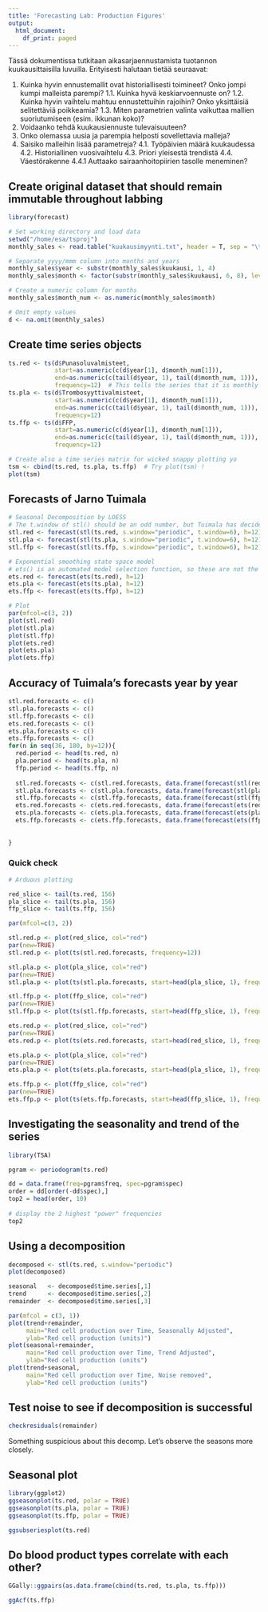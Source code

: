 ```yaml
---
title: 'Forecasting Lab: Production Figures'
output:
  html_document:
    df_print: paged
---
```


Tässä dokumentissa tutkitaan aikasarjaennustamista tuotannon kuukausittaisilla luvuilla. Erityisesti halutaan tietää seuraavat:

1. Kuinka hyvin ennustemallit ovat historiallisesti toimineet? Onko jompi kumpi malleista parempi?
1.1. Kuinka hyvä keskiarvoennuste on?
1.2. Kuinka hyvin vaihtelu mahtuu ennustettuihin rajoihin? Onko yksittäisiä selitettäviä poikkeamia?
1.3. Miten parametrien valinta vaikuttaa mallien suoriutumiseen (esim. ikkunan koko)?
2. Voidaanko tehdä kuukausiennuste tulevaisuuteen?
3. Onko olemassa uusia ja parempia helposti sovellettavia malleja?
4. Saisiko malleihin lisää parametreja?
4.1. Työpäivien määrä kuukaudessa
4.2. Historiallinen vuosivaihtelu
4.3. Priori yleisestä trendistä
4.4. Väestörakenne
4.4.1 Auttaako sairaanhoitopiirien tasolle meneminen?

## Create original dataset that should remain immutable throughout labbing
```r
library(forecast)

# Set working directory and load data
setwd("/home/esa/tsproj")
monthly_sales <- read.table("kuukausimyynti.txt", header = T, sep = "\t")

# Separate yyyy/mmm column into months and years
monthly_sales$year <- substr(monthly_sales$kuukausi, 1, 4)
monthly_sales$month <- factor(substr(monthly_sales$kuukausi, 6, 8), levels=c("tam", "hel", "maa", "huh", "tou", "kes", "hei", "elo", "syy", "lok", "mar", "jou"))

# Create a numeric column for months
monthly_sales$month_num <- as.numeric(monthly_sales$month)

# Omit empty values
d <- na.omit(monthly_sales)
```

## Create time series objects
```r
ts.red <- ts(d$Punasoluvalmisteet, 
             start=as.numeric(c(d$year[1], d$month_num[1])), 
             end=as.numeric(c(tail(d$year, 1), tail(d$month_num, 1))), 
             frequency=12)  # This tells the series that it is monthly data
ts.pla <- ts(d$Trombosyyttivalmisteet,
             start=as.numeric(c(d$year[1], d$month_num[1])), 
             end=as.numeric(c(tail(d$year, 1), tail(d$month_num, 1))), 
             frequency=12)
ts.ffp <- ts(d$FFP,
             start=as.numeric(c(d$year[1], d$month_num[1])), 
             end=as.numeric(c(tail(d$year, 1), tail(d$month_num, 1))), 
             frequency=12)

# Create also a time series matrix for wicked snappy plotting yo
tsm <- cbind(ts.red, ts.pla, ts.ffp)  # Try plot(tsm) !
plot(tsm)
```

## Forecasts of Jarno Tuimala
```r
# Seasonal Decomposition by LOESS
# The t.window of stl() should be an odd number, but Tuimala has decided against it. Will investigate.
stl.red <- forecast(stl(ts.red, s.window="periodic", t.window=6), h=12)
stl.pla <- forecast(stl(ts.pla, s.window="periodic", t.window=6), h=12)
stl.ffp <- forecast(stl(ts.ffp, s.window="periodic", t.window=6), h=12)

# Exponential smoothing state space model
# ets() is an automated model selection function, so these are not the same model! Uses AICc, AIC and BIC.
ets.red <- forecast(ets(ts.red), h=12)
ets.pla <- forecast(ets(ts.pla), h=12)
ets.ffp <- forecast(ets(ts.ffp), h=12)

# Plot
par(mfcol=c(3, 2))
plot(stl.red)
plot(stl.pla)
plot(stl.ffp)
plot(ets.red)
plot(ets.pla)
plot(ets.ffp)
```

## Accuracy of Tuimala's forecasts year by year
```r
stl.red.forecasts <- c()
stl.pla.forecasts <- c()
stl.ffp.forecasts <- c()
ets.red.forecasts <- c()
ets.pla.forecasts <- c()
ets.ffp.forecasts <- c()
for(n in seq(36, 180, by=12)){
  red.period <- head(ts.red, n)
  pla.period <- head(ts.pla, n)
  ffp.period <- head(ts.ffp, n)
  
  stl.red.forecasts <- c(stl.red.forecasts, data.frame(forecast(stl(red.period, s.window="periodic", t.window=6), h=12))$Point.Forecast)
  stl.pla.forecasts <- c(stl.pla.forecasts, data.frame(forecast(stl(pla.period, s.window="periodic", t.window=6), h=12))$Point.Forecast)
  stl.ffp.forecasts <- c(stl.ffp.forecasts, data.frame(forecast(stl(ffp.period, s.window="periodic", t.window=6), h=12))$Point.Forecast)
  ets.red.forecasts <- c(ets.red.forecasts, data.frame(forecast(ets(red.period), h=12))$Point.Forecast)
  ets.pla.forecasts <- c(ets.pla.forecasts, data.frame(forecast(ets(pla.period), h=12))$Point.Forecast)
  ets.ffp.forecasts <- c(ets.ffp.forecasts, data.frame(forecast(ets(ffp.period), h=12))$Point.Forecast)
  
  
}
```
### Quick check
```r
# Arduous plotting

red_slice <- tail(ts.red, 156)
pla_slice <- tail(ts.pla, 156)
ffp_slice <- tail(ts.ffp, 156)

par(mfcol=c(3, 2))

stl.red.p <- plot(red_slice, col="red")
par(new=TRUE)
stl.red.p <- plot(ts(stl.red.forecasts, frequency=12))

stl.pla.p <- plot(pla_slice, col="red")
par(new=TRUE)
stl.pla.p <- plot(ts(stl.pla.forecasts, start=head(pla_slice, 1), frequency=12))

stl.ffp.p <- plot(ffp_slice, col="red")
par(new=TRUE)
stl.ffp.p <- plot(ts(stl.ffp.forecasts, start=head(ffp_slice, 1), frequency=12))

ets.red.p <- plot(red_slice, col="red")
par(new=TRUE)
ets.red.p <- plot(ts(ets.red.forecasts, start=head(red_slice, 1), frequency=12))

ets.pla.p <- plot(pla_slice, col="red")
par(new=TRUE)
ets.pla.p <- plot(ts(ets.pla.forecasts, start=head(pla_slice, 1), frequency=12))

ets.ffp.p <- plot(ffp_slice, col="red")
par(new=TRUE)
ets.ffp.p <- plot(ts(ets.ffp.forecasts, start=head(ffp_slice, 1), frequency=12))
```

## Investigating the seasonality and trend of the series
```r
library(TSA)

pgram <- periodogram(ts.red)

dd = data.frame(freq=pgram$freq, spec=pgram$spec)
order = dd[order(-dd$spec),]
top2 = head(order, 10)
 
# display the 2 highest "power" frequencies
top2
```

## Using a decomposition
```r
decomposed <- stl(ts.red, s.window="periodic")
plot(decomposed)
```

```r
seasonal   <- decomposed$time.series[,1]
trend	   <- decomposed$time.series[,2]
remainder  <- decomposed$time.series[,3]

par(mfcol = c(3, 1))
plot(trend+remainder,
     main="Red cell production over Time, Seasonally Adjusted",
     ylab="Red cell production (units)")
plot(seasonal+remainder,
     main="Red cell production over Time, Trend Adjusted",
     ylab="Red cell production (units")
plot(trend+seasonal,
     main="Red cell production over Time, Noise removed",
     ylab="Red cell production (units")
```
## Test noise to see if decomposition is successful
```r
checkresiduals(remainder)
```
Something suspicious about this decomp. Let's observe the seasons more closely.

## Seasonal plot
```r
library(ggplot2)
ggseasonplot(ts.red, polar = TRUE)
ggseasonplot(ts.pla, polar = TRUE)
ggseasonplot(ts.ffp, polar = TRUE)

```
```r
ggsubseriesplot(ts.red)
```
## Do blood product types correlate with each other?
```r
GGally::ggpairs(as.data.frame(cbind(ts.red, ts.pla, ts.ffp)))
```
```r
ggAcf(ts.ffp)
```

